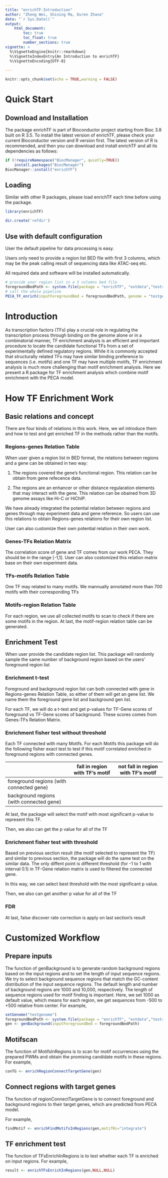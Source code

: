 ```yaml
---
title: "enrichTF-Introduction"
author: "Zheng Wei, Shining Ma, Duren Zhana"
date: "`r Sys.Date()`"
output: 
    html_document:
        toc: true
        toc_float: true
        number_sections: true
vignette: >
  %\VignetteEngine{knitr::rmarkdown}
  %\VignetteIndexEntry{An Introduction to enrichTF}
  %\VignetteEncoding{UTF-8}
  
---
```

```r
knitr::opts_chunk$set(echo = TRUE,warning = FALSE)
```

# Quick Start


## Download and Installation


The package enrichTF is part of Bioconductor project starting from Bioc 3.8 built on R 3.5. To install the latest version of enrichTF, please check your current Bioconductor version and R version first. The latest version of R is recommended, and then you can download and install enrichTF and all its dependencies as follows:

```r
if (!requireNamespace("BiocManager", quietly=TRUE))
    install.packages("BiocManager")
BiocManager::install("enrichTF")
```

## Loading
Similar with other R packages, please load enrichTF each time before using the package.

```r
library(enrichTF)
```

```r
dir.create('refdir')
```

## Use with default configuration

User the default pipeline for data processing is easy.

Users only need to provide a region list BED file with first 3 columns, which may be the peak calling result of sequencing data like ATAC-seq etc.

All required data and software will be installed automatically.

```r
# provide your region list in a 3 columns bed file
foregroundBedPath <- system.file(package = "enrichTF", "extdata","testregion.bed")
# call the whole pipeline
PECA_TF_enrich(inputForegroundBed = foregroundBedPath, genome = "testgenome") # change"testgenome" to one of "hg19", "hg38", "mm9", 'mm10' ! "testgenome" is only a test example.
```



# Introduction
As transcription factors (TFs) play a crucial role in regulating the transcription process through binding on the genome alone or in a combinatorial manner, TF enrichment analysis is an efficient and important procedure to locate the candidate functional TFs from a set of experimentally defined regulatory regions. While it is commonly accepted that structurally related TFs may have similar binding preference to sequences (i.e. motifs) and one TF may have multiple motifs, TF enrichment analysis is much more challenging than motif enrichment analysis. Here we present a R package for TF enrichment analysis which combine motif enrichment with the PECA model.

# How TF Enrichment Work

## Basic relations and concept

There are four kinds of relations in this work. Here, we wil introduce them and how to test and get enriched TF in the methods rather than the motifs.


### Regions-genes Relation Table

When user given a region list in BED format, the relations between regions and a gene can be obtained in two way:

1. The regions covered the gene's functional region. This relation can be obtain from gene refecence data.

2. The regions are an enhancer or other distance regularation elements that may interact with the gene. This relation can be obained from 3D genome assays like Hi-C or HiChIP.

We have already integrated the potential relation between regions and genes through may experiment data and gene reference. 
So users can use this relations to obtain Regions-genes relations for their own region list.

User can also customize their own  potential relation in their own work.



### Genes-TFs Relation Matrix

The correlation score of gene and TF comes from our work PECA. They should be in the range [-1,1]. User can also costomized this relation matrix base on their own experiment data.


### TFs-motifs Relation Table

One TF may related to many motifs. We mannually annotated more than 700 motifs with their corresponding TFs

### Motifs-region Relation Table

For each region, we use all collected motifs to scan to check if there are some motifs in the region. At last, the motif-region relation table can be generated.

## Enrichment Test

When user provide the candidate region list. 
This package will randomly sample the same number of background region based on the users' foreground region list

### Enrichment t-test

Foreground and background region list can both connected with gene in Regions-genes Relation Table, 
so either of them will get an gene list. We name them the foreground gene list and background gen list.

For each TF, we will do a t-test and get p-values for TF-Gene scores of foreground vs TF-Gene scores of background. These scores comes from  Genes-TFs Relation Matrix.


### Enrichment fisher test without threshold


Each TF connected with many Motifs. For each Motifs this package will do the following fisher exact test to test if this motif correlated enriched in foreground regions with connected genes.

|                                          | fall in region with TF's  motif  | not fall in region with TF's  motif  |
|------------------------------------------|----------------------------|--------------------------------|
| foreground regions (with connected gene) |                            |                                |
| background regions (with connected gene) |                            |                                |

At last, the package will select the motif with most significant p-value to represent this TF.

Then, we also can get the p value for all of the TF


### Enrichment fisher test with threshold

Based on previous section result (the motif selected to represent the TF) and similar to previous section, the package will do the same test on the similar data. The only diffent point is different threshold (for -1 to 1 with interval 0.1) in TF-Gene relation matrix is used to filtered the connected gene. 

In this way, we can select best threshold with the most significant p value. 

Then, we also can get another p value for all of the TF

### FDR

At last, false discover rate correction is apply on last section's result


# Customized Workflow

## Prepare inputs
The function of genBackground is to generate random background regions based on the input regions and to set the length of input sequence regions. We try to select background sequence regions that match the GC-content distribution of the input sequence regions. The default length and number of background regions are 1000 and 10,000, respectively. The length of sequence regions used for motif finding is important. Here, we set 1000 as default value, which means for each region, we get sequences from -500 to +500 relative from center.
For example,
```r
setGenome("testgenome")
foregroundBedPath <- system.file(package = "enrichTF", "extdata","testregion.bed")
gen <- genBackground(inputForegroundBed = foregroundBedPath)
```
## Motifscan
The function of MotifsInRegions is to scan for motif occurrences using the prepared PWMs and obtain the promising candidate motifs in these regions.
For example,
```r
conTG <- enrichRegionConnectTargetGene(gen)
```
## Connect regions with target genes

The function of regionConnectTargetGene is to connect foreground and background regions to their target genes, which are predicted from PECA model.

For example,
```r
findMotif <- enrichFindMotifsInRegions(gen,motifRc="integrate")
```
## TF enrichment test
The function of TFsEnrichInRegions is to test whether each TF is enriched on input regions.
For example,
```r
result <- enrichTFsEnrichInRegions(gen,NULL,NULL)
```
